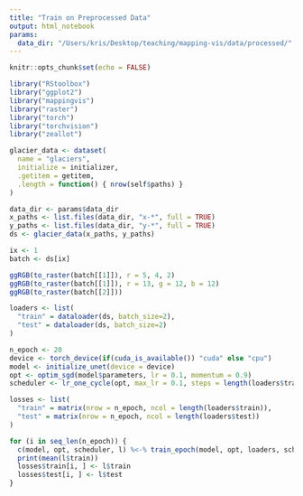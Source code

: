 ```yaml
---
title: "Train on Preprocessed Data"
output: html_notebook
params:
  data_dir: "/Users/kris/Desktop/teaching/mapping-vis/data/processed/"
---
```



```r
knitr::opts_chunk$set(echo = FALSE)
```

```r
library("RStoolbox")
library("ggplot2")
library("mappingvis")
library("raster")
library("torch")
library("torchvision")
library("zeallot")
```

```r
glacier_data <- dataset(
  name = "glaciers",
  initialize = initializer,
  .getitem = getitem,
  .length = function() { nrow(self$paths) }
)
```

```r
data_dir <- params$data_dir
x_paths <- list.files(data_dir, "x-*", full = TRUE)
y_paths <- list.files(data_dir, "y-*", full = TRUE)
ds <- glacier_data(x_paths, y_paths)
```

```r
ix <- 1
batch <- ds[ix]

ggRGB(to_raster(batch[[1]]), r = 5, 4, 2)
ggRGB(to_raster(batch[[1]]), r = 13, g = 12, b = 12)
ggRGB(to_raster(batch[[2]]))
```

```r
loaders <- list(
  "train" = dataloader(ds, batch_size=2), 
  "test" = dataloader(ds, batch_size=2)
)
```

```r
n_epoch <- 20
device <- torch_device(if(cuda_is_available()) "cuda" else "cpu")
model <- initialize_unet(device = device)
opt <- optim_sgd(model$parameters, lr = 0.1, momentum = 0.9)
scheduler <- lr_one_cycle(opt, max_lr = 0.1, steps = length(loaders$train), epochs = n_epoch)

losses <- list(
  "train" = matrix(nrow = n_epoch, ncol = length(loaders$train)),
  "test" = matrix(nrow = n_epoch, ncol = length(loaders$test))
)

for (i in seq_len(n_epoch)) {
  c(model, opt, scheduler, l) %<-% train_epoch(model, opt, loaders, scheduler, device)
  print(mean(l$train))
  losses$train[i, ] <- l$train
  losses$test[i, ] <- l$test
}
```
